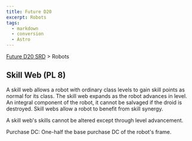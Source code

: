 ```yaml
---
title: Future D20
excerpt: Robots
tags:
  - markdown
  - conversion
  - Astro
---
```






[Future D20 SRD]( / ) > Robots




## Skill Web (PL 8)


A skill web allows a robot with ordinary class levels to gain skill points as normal for its class. The skill web expands as the robot advances in level. An integral component of the robot, it cannot be salvaged if the droid is destroyed. Skill webs allow a robot to benefit from skill synergy.


A skill web's skills cannot be altered except through level advancement.


Purchase DC: One-half the base purchase DC of the robot's frame.




